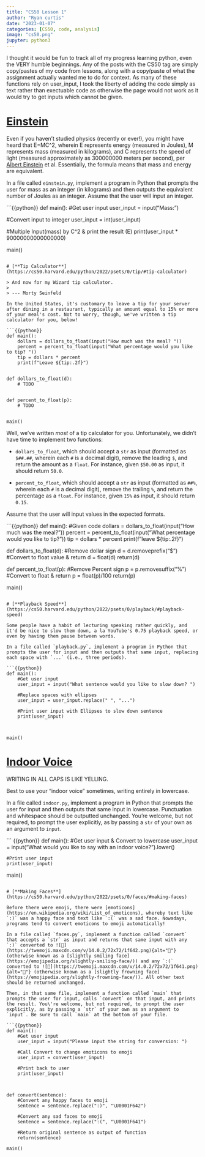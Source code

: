 ```yaml
---
title: "CS50 Lesson 1"
author: "Ryan curtis"
date: "2023-01-07"
categories: [CS50, code, analysis]
image: "cs50.png"
jupyter: python3
---
```


I thought it would be fun to track all of my progress learning python, even the VERY humble beginnings. Any of the posts with the CS50 tag are simply copy/pastes of my code from lessons, along with a copy/paste of what the assignment actually wanted me to do for context. As many of these functions rely on user_input, I took the liberty of adding the code simply as text rather than exectuable code as otherwise the page would not work as it would try to get inputs which cannot be given.

# [**Einstein**](https://cs50.harvard.edu/python/2022/psets/0/einstein/#einstein)

Even if you haven't studied physics (recently or ever!), you might have heard that E=MC\^2, wherein E represents energy (measured in Joules), M represents mass (measured in kilograms), and C represents the speed of light (measured approximately as 300000000 meters per second), per [Albert Einstein](https://en.wikipedia.org/wiki/Albert_Einstein) et al. Essentially, the formula means that mass and energy are equivalent.

In a file called `einstein.py`, implement a program in Python that prompts the user for mass as an integer (in kilograms) and then outputs the equivalent number of Joules as an integer. Assume that the user will input an integer.

```{{python}}
def main(): #Get user input 
  user_input = input("Mass:")

#Convert input to integer
  user_input = int(user_input)

#Multiple Input(mass) by C\^2 & print the result (E)
  print(user_input * 90000000000000000)

main()
```

# [**Tip Calculator**](https://cs50.harvard.edu/python/2022/psets/0/tip/#tip-calculator)

> And now for my Wizard tip calculator.
>
> --- Morty Seinfeld

In the United States, it's customary to leave a tip for your server after dining in a restaurant, typically an amount equal to 15% or more of your meal's cost. Not to worry, though, we've written a tip calculator for you, below!

```{{python}}
def main():
    dollars = dollars_to_float(input("How much was the meal? "))
    percent = percent_to_float(input("What percentage would you like to tip? "))
    tip = dollars * percent
    print(f"Leave ${tip:.2f}")


def dollars_to_float(d):
    # TODO


def percent_to_float(p):
    # TODO


main()
```

Well, we've written *most* of a tip calculator for you. Unfortunately, we didn't have time to implement two functions:

-   `dollars_to_float`, which should accept a `str` as input (formatted as `$##.##`, wherein each `#` is a decimal digit), remove the leading `$`, and return the amount as a `float`. For instance, given `$50.00` as input, it should return `50.0`.

-   `percent_to_float`, which should accept a `str` as input (formatted as `##%`, wherein each `#` is a decimal digit), remove the trailing `%`, and return the percentage as a `float`. For instance, given `15%` as input, it should return `0.15`.

Assume that the user will input values in the expected formats.

```{{python}}
def main():
    #Given code
    dollars = dollars_to_float(input("How much was the meal? "))
    percent = percent_to_float(input("What percentage would you like to tip? "))
    tip = dollars * percent
    print(f"leave ${tip:.2f}")

def dollars_to_float(d):
    #Remove dollar sign
    d = d.removeprefix("$")
    #Convert to float value & return
    d = float(d)
    return(d)

def percent_to_float(p):
    #Remove Percent sign
    p = p.removesuffix("%")
    #Convert to float & return
    p = float(p)/100
    return(p)

main()
```

# [**Playback Speed**](https://cs50.harvard.edu/python/2022/psets/0/playback/#playback-speed)

Some people have a habit of lecturing speaking rather quickly, and it'd be nice to slow them down, a la YouTube's 0.75 playback speed, or even by having them pause between words.

In a file called `playback.py`, implement a program in Python that prompts the user for input and then outputs that same input, replacing each space with `...` (i.e., three periods).

```{{python}}
def main():
    #Get user input
    user_input = input("What sentence would you like to slow down? ")

    #Replace spaces with ellipses
    user_input = user_input.replace(" ", "...")

    #Print user input with Ellipses to slow down sentence
    print(user_input)



main()
```

# [**Indoor Voice**](https://cs50.harvard.edu/python/2022/psets/0/indoor/#indoor-voice)

WRITING IN ALL CAPS IS LIKE YELLING.

Best to use your "indoor voice" sometimes, writing entirely in lowercase.

In a file called `indoor.py`, implement a program in Python that prompts the user for input and then outputs that same input in lowercase. Punctuation and whitespace should be outputted unchanged. You're welcome, but not required, to prompt the user explicitly, as by passing a `str` of your own as an argument to `input`.

``` {{python}}
def main():
    #Get user input & Convert to lowercase
    user_input = input("What would you like to say with an indoor voice? ").lower()

    #Print user input
    print(user_input)


main()
```

# [**Making Faces**](https://cs50.harvard.edu/python/2022/psets/0/faces/#making-faces)

Before there were emoji, there were [emoticons](https://en.wikipedia.org/wiki/List_of_emoticons), whereby text like `:)` was a happy face and text like `:(` was a sad face. Nowadays, programs tend to convert emoticons to emoji automatically!

In a file called `faces.py`, implement a function called `convert` that accepts a `str` as input and returns that same input with any `:)` converted to ![🙂](https://twemoji.maxcdn.com/v/14.0.2/72x72/1f642.png){alt="🙂"} (otherwise known as a [slightly smiling face](https://emojipedia.org/slightly-smiling-face/)) and any `:(` converted to ![🙁](https://twemoji.maxcdn.com/v/14.0.2/72x72/1f641.png){alt="🙁"} (otherwise known as a [slightly frowning face](https://emojipedia.org/slightly-frowning-face/)). All other text should be returned unchanged.

Then, in that same file, implement a function called `main` that prompts the user for input, calls `convert` on that input, and prints the result. You\'re welcome, but not required, to prompt the user explicitly, as by passing a `str` of your own as an argument to `input`. Be sure to call `main` at the bottom of your file.

```{{python}}
def main():
    #Get user input
    user_input = input("Please input the string for conversion: ")

    #Call Convert to change emoticons to emoji
    user_input = convert(user_input)

    #Print back to user
    print(user_input)



def convert(sentence):
    #Convert any happy faces to emoji
    sentence = sentence.replace(":)", "\U0001F642")

    #Convert any sad faces to emoji
    sentence = sentence.replace(":(", "\U0001F641")

    #Return original sentence as output of function
    return(sentence)

main()
```
